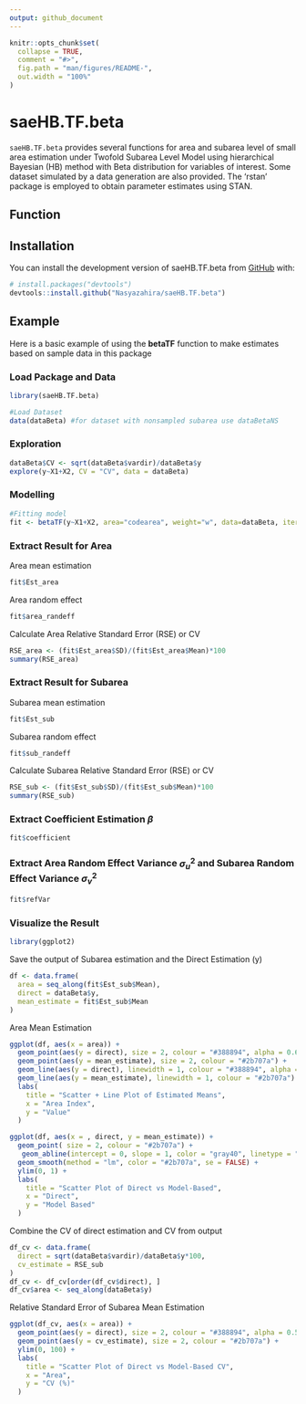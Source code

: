 ```yaml
---
output: github_document
---
```


<!-- README.md is generated from README.Rmd. Please edit that file -->

```r
knitr::opts_chunk$set(
  collapse = TRUE,
  comment = "#>",
  fig.path = "man/figures/README-",
  out.width = "100%"
)
```

# saeHB.TF.beta

<!-- badges: start -->

<!-- badges: end -->

`saeHB.TF.beta` provides several functions for area and subarea level of small area estimation under Twofold Subarea Level Model using hierarchical Bayesian (HB) method with Beta distribution for variables of interest. Some dataset simulated by a data generation are also provided. The ‘rstan’ package is employed to obtain parameter estimates using STAN.

## Function

## Installation

You can install the development version of saeHB.TF.beta from [GitHub](https://github.com/) with:

```r
# install.packages("devtools")
devtools::install.github("Nasyazahira/saeHB.TF.beta")
```

## Example

Here is a basic example of using the **betaTF** function to make estimates based on sample data in this package

### Load Package and Data

```r
library(saeHB.TF.beta)

#Load Dataset
data(dataBeta) #for dataset with nonsampled subarea use dataBetaNS
```


### Exploration

```r
dataBeta$CV <- sqrt(dataBeta$vardir)/dataBeta$y
explore(y~X1+X2, CV = "CV", data = dataBeta)
```

### Modelling

```r
#Fitting model
fit <- betaTF(y~X1+X2, area="codearea", weight="w", data=dataBeta, iter.update = 5, iter.mcmc = 10000)
```

### Extract Result for Area

Area mean estimation

```r
fit$Est_area
```

Area random effect

```r
fit$area_randeff
```

Calculate Area Relative Standard Error (RSE) or CV

```r
RSE_area <- (fit$Est_area$SD)/(fit$Est_area$Mean)*100
summary(RSE_area)
```

### Extract Result for Subarea

Subarea mean estimation

```r
fit$Est_sub
```

Subarea random effect

```r
fit$sub_randeff
```

Calculate Subarea Relative Standard Error (RSE) or CV

```r
RSE_sub <- (fit$Est_sub$SD)/(fit$Est_sub$Mean)*100
summary(RSE_sub)
```

### Extract Coefficient Estimation $\beta$

```r
fit$coefficient
```

### Extract Area Random Effect Variance $\sigma_u^2$ and Subarea Random Effect Variance $\sigma_v^2$

```r
fit$refVar
```

### Visualize the Result

```r
library(ggplot2)
```

Save the output of Subarea estimation and the Direct Estimation (y)

```r
df <- data.frame(
  area = seq_along(fit$Est_sub$Mean),             
  direct = dataBeta$y,              
  mean_estimate = fit$Est_sub$Mean
)
```

Area Mean Estimation

```r
ggplot(df, aes(x = area)) +
  geom_point(aes(y = direct), size = 2, colour = "#388894", alpha = 0.6) +   # scatter points
  geom_point(aes(y = mean_estimate), size = 2, colour = "#2b707a") +   # scatter points
  geom_line(aes(y = direct), linewidth = 1, colour = "#388894", alpha = 0.6) +  # line connecting points
  geom_line(aes(y = mean_estimate), linewidth = 1, colour = "#2b707a") +  # line connecting points
  labs(
    title = "Scatter + Line Plot of Estimated Means",
    x = "Area Index",
    y = "Value"
  )
```

```r
ggplot(df, aes(x = , direct, y = mean_estimate)) +
  geom_point( size = 2, colour = "#2b707a") +
   geom_abline(intercept = 0, slope = 1, color = "gray40", linetype = "dashed") +
  geom_smooth(method = "lm", color = "#2b707a", se = FALSE) +
  ylim(0, 1) +
  labs(
    title = "Scatter Plot of Direct vs Model-Based",
    x = "Direct",
    y = "Model Based"
  )
```

Combine the CV of direct estimation and CV from output

```r
df_cv <- data.frame(
  direct = sqrt(dataBeta$vardir)/dataBeta$y*100,              
  cv_estimate = RSE_sub
)
df_cv <- df_cv[order(df_cv$direct), ]
df_cv$area <- seq_along(dataBeta$y)
```

Relative Standard Error of Subarea Mean Estimation

```r
ggplot(df_cv, aes(x = area)) +
  geom_point(aes(y = direct), size = 2, colour = "#388894", alpha = 0.5) +
  geom_point(aes(y = cv_estimate), size = 2, colour = "#2b707a") +
  ylim(0, 100) +
  labs(
    title = "Scatter Plot of Direct vs Model-Based CV",
    x = "Area",
    y = "CV (%)"
  )
```
